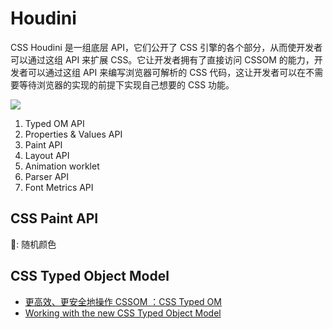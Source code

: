 # Houdini

CSS Houdini 是一组底层 API，它们公开了 CSS 引擎的各个部分，从而使开发者可以通过这组 API 来扩展 CSS。它让开发者拥有了直接访问 CSSOM 的能力，开发者可以通过这组 API 来编写浏览器可解析的 CSS 代码，这让开发者可以在不需要等待浏览器的实现的前提下实现自己想要的 CSS 功能。

![](img/houdini.png)

1. Typed OM API
2. Properties & Values API
3. Paint API
4. Layout API
5. Animation worklet
6. Parser API
7. Font Metrics API

## CSS Paint API

🌰: 随机颜色

<vuep template="#houdini-paint"></vuep>

<script v-pre type="text/x-template" id="houdini-paint">
<style>
  .houdini-paint {
    height: 300px;
    width: 100%;
    --w: 50;
    --h: 50;
    --spacing: 10;
    background-image: paint(randomcolor);
  }
</style>
<template>
  <div class="houdini-paint"></div>
</template>
<script>
  mounted() {
    let blobURL = URL.createObjectURL(
      new Blob(
        [
          `(function() {
            class RandomColorPainter {
                // 可以获取的css属性，先写在这里
                // 我这里定义宽高和间隔，从css获取
                static get inputProperties() {
                  return ['--w', '--h', '--spacing'];
                }

                paint(ctx, PaintSize, props) {
                    const w = props.get('--w') && +props.get('--w')[0].trim() || 30;
                    const h = props.get('--h') && +props.get('--h')[0].trim() || 30;
                    const spacing = +props.get('--spacing')[0].trim() || 10;

                    for (let x = 0; x < PaintSize.width / w; x++) {
                        for (let y = 0; y < PaintSize.height / h; y++) {
                            ctx.fillStyle = "#"+Math.random().toString(16).slice(2, 8)
                            ctx.beginPath();
                            ctx.rect(x * (w + spacing), y * (h + spacing), w, h);
                            ctx.fill();
                        }
                    }
                }
            }
            registerPaint('randomcolor', RandomColorPainter);
          })()`
        ],
        { type: 'application/javascript' }
      )
    )
    CSS.paintWorklet.addModule(blobURL)

}
}
</script>

</script>

## CSS Typed Object Model

- [更高效、更安全地操作 CSSOM ：CSS Typed OM](https://juejin.im/post/5bc712245188255c352d8c5a)
- [Working with the new CSS Typed Object Model](https://developers.google.com/web/updates/2018/03/cssom)

<vuep template="#houdini-typedom"></vuep>

<script v-pre type="text/x-template" id="houdini-typedom">
<style>
  .houdini-typedom {
    background: linear-gradient(to right, #2c3e50, #4ca1af);
  }
</style>
<template>
  <div class="houdini-typedom" id="houdini-typedom"></div>
</template>
<script>
  mounted() {
    const box = document.querySelector('#houdini-typedom')
    box.attributeStyleMap.set('width', CSS.px(200))
    box.attributeStyleMap.set('height', CSS.px(200))

    const x = box.computedStyleMap().get('width')
    box.attributeStyleMap.set('transform', new CSSTranslate(x, CSS.px(0)))
  }
}
</script>
</script>

